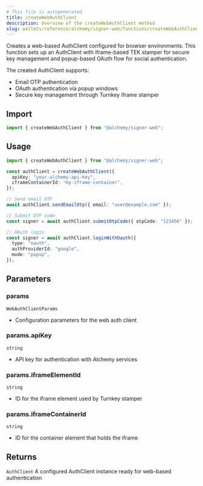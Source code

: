 ```yaml
---
# This file is autogenerated
title: createWebAuthClient
description: Overview of the createWebAuthClient method
slug: wallets/reference/alchemy/signer-web/functions/createWebAuthClient
---
```


Creates a web-based AuthClient configured for browser environments.
This function sets up an AuthClient with iframe-based TEK stamper for secure key management
and popup-based OAuth flow for social authentication.

The created AuthClient supports:

- Email OTP authentication
- OAuth authentication via popup windows
- Secure key management through Turnkey iframe stamper

## Import

```ts
import { createWebAuthClient } from "@alchemy/signer-web";
```

## Usage

```ts
import { createWebAuthClient } from "@alchemy/signer-web";

const authClient = createWebAuthClient({
  apiKey: "your-alchemy-api-key",
  iframeContainerId: "my-iframe-container",
});

// Send email OTP
await authClient.sendEmailOtp({ email: "user@example.com" });

// Submit OTP code
const signer = await authClient.submitOtpCode({ otpCode: "123456" });

// OAuth login
const signer = await authClient.loginWithOauth({
  type: "oauth",
  authProviderId: "google",
  mode: "popup",
});
```

## Parameters

### params

`WebAuthClientParams`

- Configuration parameters for the web auth client

### params.apiKey

`string`

- API key for authentication with Alchemy services

### params.iframeElementId

`string`

- ID for the iframe element used by Turnkey stamper

### params.iframeContainerId

`string`

- ID for the container element that holds the iframe

## Returns

`AuthClient`
A configured AuthClient instance ready for web-based authentication
